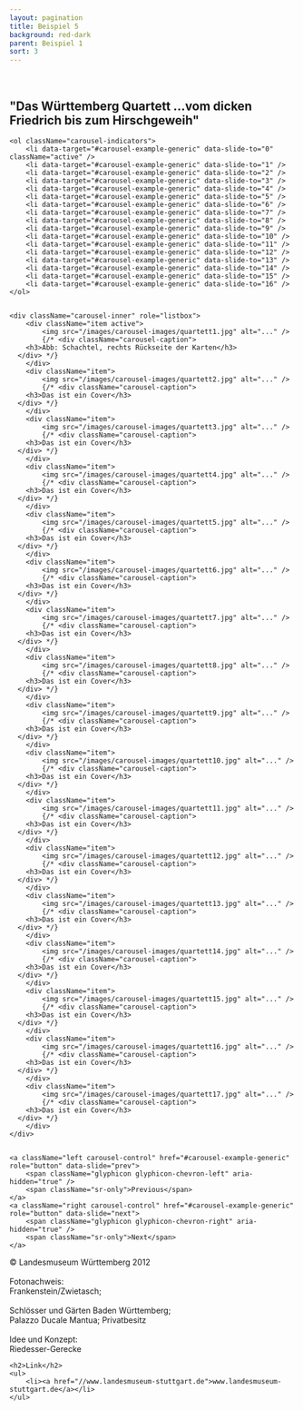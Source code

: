 ```yaml
---
layout: pagination
title: Beispiel 5
background: red-dark
parent: Beispiel 1
sort: 3
---
```

<div className="flowing-text">
	<br />
	<h2>"Das Württemberg Quartett ...vom dicken Friedrich bis zum Hirschgeweih"</h2>
</div>

<div id="carousel-example-generic" className="carousel slide" data-ride="carousel">

	<ol className="carousel-indicators">
		<li data-target="#carousel-example-generic" data-slide-to="0" className="active" />
		<li data-target="#carousel-example-generic" data-slide-to="1" />
		<li data-target="#carousel-example-generic" data-slide-to="2" />
		<li data-target="#carousel-example-generic" data-slide-to="3" />
		<li data-target="#carousel-example-generic" data-slide-to="4" />
		<li data-target="#carousel-example-generic" data-slide-to="5" />
		<li data-target="#carousel-example-generic" data-slide-to="6" />
		<li data-target="#carousel-example-generic" data-slide-to="7" />
		<li data-target="#carousel-example-generic" data-slide-to="8" />
		<li data-target="#carousel-example-generic" data-slide-to="9" />
		<li data-target="#carousel-example-generic" data-slide-to="10" />
		<li data-target="#carousel-example-generic" data-slide-to="11" />
		<li data-target="#carousel-example-generic" data-slide-to="12" />
		<li data-target="#carousel-example-generic" data-slide-to="13" />
		<li data-target="#carousel-example-generic" data-slide-to="14" />
		<li data-target="#carousel-example-generic" data-slide-to="15" />
		<li data-target="#carousel-example-generic" data-slide-to="16" />
	</ol>


	<div className="carousel-inner" role="listbox">
		<div className="item active">
			<img src="/images/carousel-images/quartett1.jpg" alt="..." />
			{/* <div className="carousel-caption">
        <h3>Abb: Schachtel, rechts Rückseite der Karten</h3>
      </div> */}
		</div>
		<div className="item">
			<img src="/images/carousel-images/quartett2.jpg" alt="..." />
			{/* <div className="carousel-caption">
        <h3>Das ist ein Cover</h3>
      </div> */}
		</div>
		<div className="item">
			<img src="/images/carousel-images/quartett3.jpg" alt="..." />
			{/* <div className="carousel-caption">
        <h3>Das ist ein Cover</h3>
      </div> */}
		</div>
		<div className="item">
			<img src="/images/carousel-images/quartett4.jpg" alt="..." />
			{/* <div className="carousel-caption">
        <h3>Das ist ein Cover</h3>
      </div> */}
		</div>
		<div className="item">
			<img src="/images/carousel-images/quartett5.jpg" alt="..." />
			{/* <div className="carousel-caption">
        <h3>Das ist ein Cover</h3>
      </div> */}
		</div>
		<div className="item">
			<img src="/images/carousel-images/quartett6.jpg" alt="..." />
			{/* <div className="carousel-caption">
        <h3>Das ist ein Cover</h3>
      </div> */}
		</div>
		<div className="item">
			<img src="/images/carousel-images/quartett7.jpg" alt="..." />
			{/* <div className="carousel-caption">
        <h3>Das ist ein Cover</h3>
      </div> */}
		</div>
		<div className="item">
			<img src="/images/carousel-images/quartett8.jpg" alt="..." />
			{/* <div className="carousel-caption">
        <h3>Das ist ein Cover</h3>
      </div> */}
		</div>
		<div className="item">
			<img src="/images/carousel-images/quartett9.jpg" alt="..." />
			{/* <div className="carousel-caption">
        <h3>Das ist ein Cover</h3>
      </div> */}
		</div>
		<div className="item">
			<img src="/images/carousel-images/quartett10.jpg" alt="..." />
			{/* <div className="carousel-caption">
        <h3>Das ist ein Cover</h3>
      </div> */}
		</div>
		<div className="item">
			<img src="/images/carousel-images/quartett11.jpg" alt="..." />
			{/* <div className="carousel-caption">
        <h3>Das ist ein Cover</h3>
      </div> */}
		</div>
		<div className="item">
			<img src="/images/carousel-images/quartett12.jpg" alt="..." />
			{/* <div className="carousel-caption">
        <h3>Das ist ein Cover</h3>
      </div> */}
		</div>
		<div className="item">
			<img src="/images/carousel-images/quartett13.jpg" alt="..." />
			{/* <div className="carousel-caption">
        <h3>Das ist ein Cover</h3>
      </div> */}
		</div>
		<div className="item">
			<img src="/images/carousel-images/quartett14.jpg" alt="..." />
			{/* <div className="carousel-caption">
        <h3>Das ist ein Cover</h3>
      </div> */}
		</div>
		<div className="item">
			<img src="/images/carousel-images/quartett15.jpg" alt="..." />
			{/* <div className="carousel-caption">
        <h3>Das ist ein Cover</h3>
      </div> */}
		</div>
		<div className="item">
			<img src="/images/carousel-images/quartett16.jpg" alt="..." />
			{/* <div className="carousel-caption">
        <h3>Das ist ein Cover</h3>
      </div> */}
		</div>
		<div className="item">
			<img src="/images/carousel-images/quartett17.jpg" alt="..." />
			{/* <div className="carousel-caption">
        <h3>Das ist ein Cover</h3>
      </div> */}
		</div>
	</div>


	<a className="left carousel-control" href="#carousel-example-generic" role="button" data-slide="prev">
		<span className="glyphicon glyphicon-chevron-left" aria-hidden="true" />
		<span className="sr-only">Previous</span>
	</a>
	<a className="right carousel-control" href="#carousel-example-generic" role="button" data-slide="next">
		<span className="glyphicon glyphicon-chevron-right" aria-hidden="true" />
		<span className="sr-only">Next</span>
	</a>
</div>

<div className="flowing-text">
	© Landesmuseum Württemberg 2012
	<br />
	<br />Fotonachweis:
	<br />Frankenstein/Zwietasch;
	<br />
	<br />Schlösser und Gärten Baden Württemberg;
	<br />Palazzo Ducale Mantua; Privatbesitz
	<br />
	<br />Idee und Konzept:
	<br />Riedesser-Gerecke

	<h2>Link</h2>
	<ul>
		<li><a href="//www.landesmuseum-stuttgart.de">www.landesmuseum-stuttgart.de</a></li>
	</ul>

</div>
